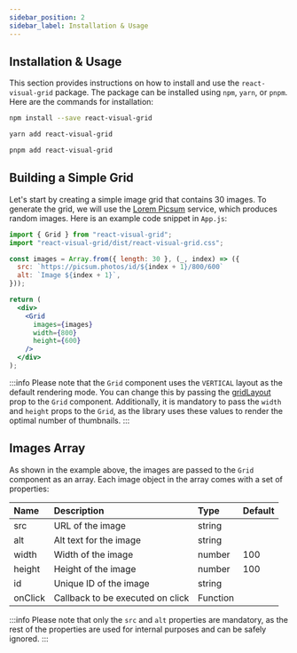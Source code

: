 ```yaml
---
sidebar_position: 2
sidebar_label: Installation & Usage
---
```

## Installation & Usage

This section provides instructions on how to install and use the `react-visual-grid` package. The package can be installed using `npm`, `yarn`, or `pnpm`. Here are the commands for installation:

```bash
npm install --save react-visual-grid
```

```bash
yarn add react-visual-grid
```

```bash
pnpm add react-visual-grid
```

## Building a Simple Grid

Let's start by creating a simple image grid that contains 30 images. To generate the grid, we will use the [Lorem Picsum](https://picsum.photos/) service, which produces random images. Here is an example code snippet in `App.js`:

```jsx title="App.js"
import { Grid } from "react-visual-grid";
import "react-visual-grid/dist/react-visual-grid.css";

const images = Array.from({ length: 30 }, (_, index) => ({
  src: `https://picsum.photos/id/${index + 1}/800/600`
  alt: `Image ${index + 1}`,
}));

return (
  <div>
    <Grid
      images={images}
      width={800}
      height={600}
    />
  </div>
);
```
:::info
Please note that the `Grid` component uses the `VERTICAL` layout as the default rendering mode. You can change this by passing the [gridLayout](../props.md#gridlayout) prop to the `Grid` component. Additionally, it is mandatory to pass the `width` and `height` props to the `Grid`, as the library uses these values to render the optimal number of thumbnails.
:::

## Images Array

As shown in the example above, the images are passed to the `Grid` component as an array. Each image object in the array comes with a set of properties:

| Name    | Description                      | Type     | Default |
| :------ | :------------------------------- | :------- | :------ |
| src     | URL of the image                 | string   |         |
| alt     | Alt text for the image           | string   |         |
| width   | Width of the image               | number   | 100     |
| height  | Height of the image              | number   | 100     |
| id      | Unique ID of the image           | string   |         |
| onClick | Callback to be executed on click | Function |         |

:::info
Please note that only the `src` and `alt` properties are mandatory, as the rest of the properties are used for internal purposes and can be safely ignored.
:::
